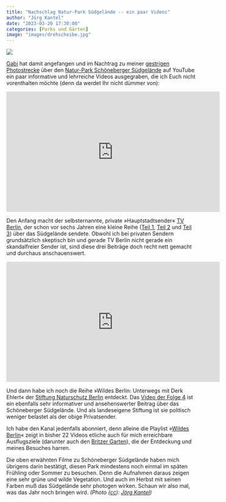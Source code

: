 ```yaml
---
title: "Nachschlag Natur-Park Südgelände -- ein paar Videos"
author: "Jörg Kantel"
date: "2023-03-20 17:30:00"
categories: [Parks und Gärten]
image: "images/drehscheibe.jpg"
---
```


[![](images/drehscheibe-b.jpg)](https://www.flickr.com/photos/schockwellenreiter/52757415401/)

[Gabi](http://www.gabi-kantel.de/) hat damit angefangen und im Nachtrag zu meiner [gestrigen Photostrecke](https://kantel.github.io/posts/2023031901_naturpark_suedgelaende/) über den [Natur-Park Schöneberger Südgelände](https://de.wikipedia.org/wiki/Natur-Park_S%C3%BCdgel%C3%A4nde) auf YouTube ein paar informative und lehrreiche Videos ausgegraben, die ich Euch nicht vorenthalten möchte (denn da werdet Ihr nicht dümmer von):

<iframe width="560" height="315" src="https://www.youtube.com/embed/Osrid7SZGFI" title="YouTube video player" frameborder="0" allow="accelerometer; autoplay; clipboard-write; encrypted-media; gyroscope; picture-in-picture; web-share" allowfullscreen></iframe>

Den Anfang macht der selbsternannte, private »Hauptstadtsender« [TV Berlin](https://de.wikipedia.org/wiki/TV_Berlin), der schon vor sechs Jahren eine kleine Reihe ([Teil 1](https://www.youtube.com/watch?v=Osrid7SZGFI), [Teil 2](https://www.youtube.com/watch?v=N4THmu5toUw) und [Teil 3](https://www.youtube.com/watch?v=-waNweyz7QY)) über das Südgelände sendete. Obwohl ich bei privaten Sendern grundsätzlich skeptisch bin und gerade TV Berlin nicht gerade ein skandalfreier Sender ist, sind diese drei Beiträge doch recht nett gemacht und durchaus anschauenswert.

<iframe width="560" height="315" src="https://www.youtube.com/embed/i0L5AJdQE8w" title="YouTube video player" frameborder="0" allow="accelerometer; autoplay; clipboard-write; encrypted-media; gyroscope; picture-in-picture; web-share" allowfullscreen></iframe>

Und dann habe ich noch die Reihe »Wildes Berlin: Unterwegs mit Derk Ehlert« der [Stiftung Naturschutz Berlin](https://www.stiftung-naturschutz.de/) entdeckt. Das [Video der Folge 4](https://www.youtube.com/watch?v=i0L5AJdQE8w) ist ein ebenfalls sehr informativer und ansehenswerter Beitrag über das Schöneberger Südgelände. Und als landeseigene Stiftung ist sie politisch weniger belastet als der obige Privatsender.

Ich habe den Kanal jedenfalls abonniert, denn alleine die Playlist »[Wildes Berlin](https://www.youtube.com/playlist?list=PLsYD0yqE80czWiCWxY1pDrT0-PlDazTw1)« zeigt in bisher 22 Videos etliche auch für mich erreichbare Ausflugsziele (darunter auch den [Britzer Garten](https://www.youtube.com/watch?v=9eaJSEYJBJE)), die der Entdeckung und meines Besuches harren.

Die oben erwähnten Filme zu Schöneberger Südgelände haben mich übrigens darin bestätigt, diesen Park mindestens noch einmal im späten Frühling oder Sommer zu besuchen. Denn die Aufnahmen daraus zeigen eine sehr grüne und wilde Vegetation. Und auch im Herbst mit seinen Farben muß das Südgelände sehr photogen wirken. Schaun wir also mal, was das Jahr noch bringen wird. *(Photo ([cc](http://creativecommons.org/licenses/by-nc-nd/2.0/)): [Jörg Kantel](http://cognitiones.kantel-chaos-team.de/cv.html))*

